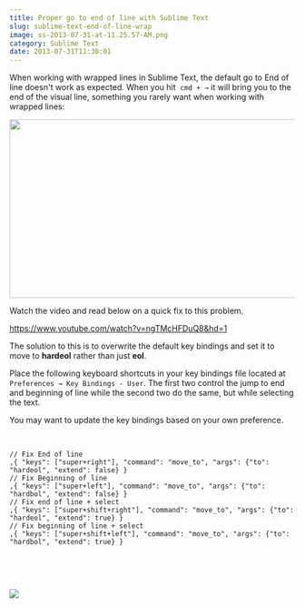 ```yaml
---
title: Proper go to end of line with Sublime Text
slug: sublime-text-end-of-line-wrap
image: ss-2013-07-31-at-11.25.57-AM.png
category: Sublime Text
date: 2013-07-31T11:30:01
---
```


When working with wrapped lines in Sublime Text, the default go to End of line doesn't work as expected. When you hit  `cmd + →` it will bring you to the end of the visual line, something you rarely want when working with wrapped lines:

<img alt="" src="ss-2013-07-31-at-11.19.26-AM.png" width="539" height="314" />

Watch the video and read below on a quick fix to this problem.

https://www.youtube.com/watch?v=ngTMcHFDuQ8&hd=1



The solution to this is to overwrite the default key bindings and set it to move to **hardeol** rather than just **eol**.

Place the following keyboard shortcuts in your key bindings file located at `Preferences → Key Bindings - User`. The first two control the jump to end and beginning of line while the second two do the same, but while selecting the text.

You may want to update the key bindings based on your own preference.
<br/><br/>


```

// Fix End of line
,{ "keys": ["super+right"], "command": "move_to", "args": {"to": "hardeol", "extend": false} }
// Fix Beginning of line
,{ "keys": ["super+left"], "command": "move_to", "args": {"to": "hardbol", "extend": false} }
// Fix end of line + select
,{ "keys": ["super+shift+right"], "command": "move_to", "args": {"to": "hardeol", "extend": true} }
// Fix beginning of line + select
,{ "keys": ["super+shift+left"], "command": "move_to", "args": {"to": "hardbol", "extend": true} }


```

<br/><br/>

<a href="https://sublimetextbook.com/?utm_source=eol&utm_medium=banner&utm_campaign=product"><img src="facebook-share2.png" /></a>